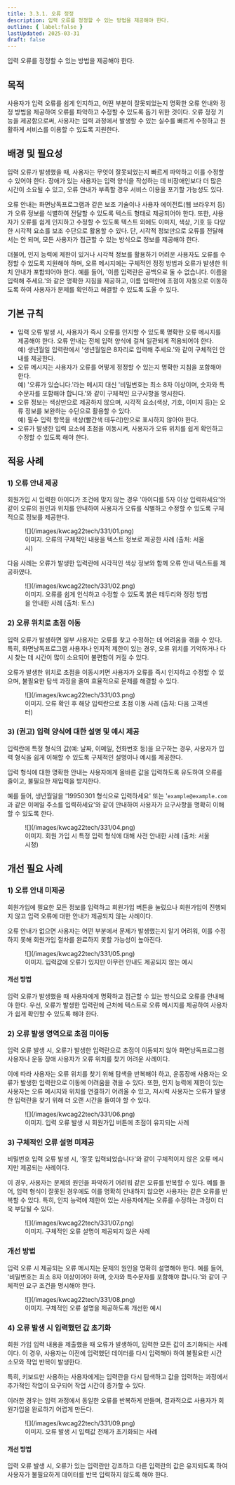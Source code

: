 ```yaml
---
title: 3.3.1. 오류 정정
description: 입력 오류를 정정할 수 있는 방법을 제공해야 한다.
outline: { label:false }
lastUpdated: 2025-03-31
draft: false
---
```


<Aside title="검사 항목">
입력 오류를 정정할 수 있는 방법을 제공해야 한다.
</Aside>

## 목적
사용자가 입력 오류를 쉽게 인지하고, 어떤 부분이 잘못되었는지 명확한 오류 안내와 정정 방법을 제공하여 오류를 파악하고 수정할 수 있도록 돕기 위한 것이다. 오류 정정 기능을 제공함으로써, 사용자는 입력 과정에서 발생할 수 있는 실수를 빠르게 수정하고 원활하게 서비스를 이용할 수 있도록 지원한다.

##	배경 및 필요성
입력 오류가 발생했을 때, 사용자는 무엇이 잘못되었는지 빠르게 파악하고 이를 수정할 수 있어야 한다. 장애가 있는 사용자는 입력 양식을 작성하는 데 비장애인보다 더 많은 시간이 소요될 수 있고, 오류 안내가 부족할 경우 서비스 이용을 포기할 가능성도 있다.

오류 안내는 화면낭독프로그램과 같은 보조 기술이나 사용자 에이전트(웹 브라우저 등)가 오류 정보를 식별하여 전달할 수 있도록 텍스트 형태로 제공되어야 한다. 또한, 사용자가 오류를 쉽게 인지하고 수정할 수 있도록 텍스트 외에도 이미지, 색상, 기호 등 다양한 시각적 요소를 보조 수단으로 활용할 수 있다. 단, 시각적 정보만으로 오류를 전달해서는 안 되며, 모든 사용자가 접근할 수 있는 방식으로 정보를 제공해야 한다.

더불어, 인지 능력에 제한이 있거나 시각적 정보를 활용하기 어려운 사용자도 오류를 수정할 수 있도록 지원해야 하며, 오류 메시지에는 구체적인 정정 방법과 오류가 발생한 위치 안내가 포함되어야 한다. 예를 들어, '이름 입력란은 공백으로 둘 수 없습니다. 이름을 입력해 주세요.'와 같은 명확한 지침을 제공하고, 이름 입력란에 초점이 자동으로 이동하도록 하여 사용자가 문제를 확인하고 해결할 수 있도록 도울 수 있다.

##	기본 규칙
- 입력 오류 발생 시, 사용자가 즉시 오류를 인지할 수 있도록 명확한 오류 메시지를 제공해야 한다. 오류 안내는 전체 입력 양식에 걸쳐 일관되게 적용되어야 한다.<br/>예) 생년월일 입력란에서 '생년월일은 8자리로 입력해 주세요.'와 같이 구체적인 안내를 제공한다.
- 오류 메시지는 사용자가 오류를 어떻게 정정할 수 있는지 명확한 지침을 포함해야 한다.<br/>예) '오류가 있습니다.'라는 메시지 대신 '비밀번호는 최소 8자 이상이며, 숫자와 특수문자를 포함해야 합니다.'와 같이 구체적인 요구사항을 명시한다.
- 오류 정보는 색상만으로 제공하지 않으며, 시각적 요소(색상, 기호, 이미지 등)는 오류 정보를 보완하는 수단으로 활용할 수 있다.<br/>예) 필수 입력 항목을 색상(빨간색 테두리)만으로 표시하지 않아야 한다.
- 오류가 발생한 입력 요소에 초점을 이동시켜, 사용자가 오류 위치를 쉽게 확인하고 수정할 수 있도록 해야 한다.

## 적용 사례
### 1)	오류 안내 제공
회원가입 시 입력한 아이디가 조건에 맞지 않는 경우 '아이디를 5자 이상 입력하세요'와 같이 오류의 원인과 위치를 안내하여 사용자가 오류를 식별하고 수정할 수 있도록 구체적으로 정보를 제공한다.

<figure>
	![](/images/kwcag22tech/331/01.png)
	<figcaption>이미지. 오류의 구체적인 내용을 텍스트 정보로 제공한 사례 (출처: 서울시)</figcaption>
</figure>

다음 사례는 오류가 발생한 입력란에 시각적인 색상 정보와 함께 오류 안내 텍스트를 제공하였다.

<figure>
	![](/images/kwcag22tech/331/02.png)
	<figcaption>이미지. 오류를 쉽게 인식하고 수정할 수 있도록 붉은 테두리와 정정 방법을 안내한 사례 (출처: 토스)</figcaption>
</figure>

### 2)	오류 위치로 초점 이동
입력 오류가 발생하면 일부 사용자는 오류를 찾고 수정하는 데 어려움을 겪을 수 있다. 특히, 화면낭독프로그램 사용자나 인지적 제한이 있는 경우, 오류 위치를 기억하거나 다시 찾는 데 시간이 많이 소요되어 불편함이 커질 수 있다.

오류가 발생한 위치로 초점을 이동시키면 사용자가 오류를 즉시 인지하고 수정할 수 있으며, 불필요한 탐색 과정을 줄여 효율적으로 문제를 해결할 수 있다.

<figure>
	![](/images/kwcag22tech/331/03.png)
	<figcaption>이미지. 오류 확인 후 해당 입력란으로 초점 이동 사례 (출처: 다음 고객센터)</figcaption>
</figure>

### 3)	(권고) 입력 양식에 대한 설명 및 예시 제공
입력란에 특정 형식의 값(예: 날짜, 이메일, 전화번호 등)을 요구하는 경우, 사용자가 입력 형식을 쉽게 이해할 수 있도록 구체적인 설명이나 예시를 제공한다.

입력 형식에 대한 명확한 안내는 사용자에게 올바른 값을 입력하도록 유도하여 오류를 줄이고, 불필요한 재입력을 방지한다. 

예를 들어, 생년월일을 '19950301 형식으로 입력하세요' 또는 '`example@example.com`과 같은 이메일 주소를 입력하세요'와 같이 안내하여 사용자가 요구사항을 명확히 이해할 수 있도록 한다.

<figure>
	![](/images/kwcag22tech/331/04.png)
	<figcaption>이미지. 회원 가입 시 특정 입력 형식에 대해 사전 안내한 사례 (출처: 서울 시청)</figcaption>
</figure>

## 개선 필요 사례

### 1)	오류 안내 미제공
회원가입에 필요한 모든 정보를 입력하고 회원가입 버튼을 눌렀으나 회원가입이 진행되지 않고 입력 오류에 대한 안내가 제공되지 않는 사례이다.

오류 안내가 없으면 사용자는 어떤 부분에서 문제가 발생했는지 알기 어려워, 이를 수정하지 못해 회원가입 절차를 완료하지 못할 가능성이 높아진다.

<figure>
	![](/images/kwcag22tech/331/05.png)
	<figcaption>이미지. 입력값에 오류가 있지만 아무런 안내도 제공되지 않는 예시</figcaption>
</figure>

#### 개선 방법
입력 오류가 발생했을 때 사용자에게 명확하고 접근할 수 있는 방식으로 오류를 안내해야 한다. 우선, 오류가 발생한 입력란에 근처에 텍스트로 오류 메시지를 제공하여 사용자가 쉽게 확인할 수 있도록 해야 한다.

### 2)	오류 발생 영역으로 초점 미이동
입력 오류 발생 시, 오류가 발생한 입력란으로 초점이 이동되지 않아 화면낭독프로그램 사용자나 운동 장애 사용자가 오류 위치를 찾기 어려운 사례이다.

이에 따라 사용자는 오류 위치를 찾기 위해 탐색을 반복해야 하고, 운동장애 사용자는 오류가 발생한 입력란으로 이동에 어려움을 겪을 수 있다. 또한, 인지 능력에 제한이 있는 사용자는 오류 메시지와 위치를 연결하기 어려울 수 있고, 저시력 사용자는 오류가 발생한 입력란을 찾기 위해 더 오랜 시간을 들여야 할 수 있다.

<figure>
	![](/images/kwcag22tech/331/06.png)
	<figcaption>이미지. 입력 오류 발생 시 회원가입 버튼에 초점이 유지되는 사례</figcaption>
</figure>

### 3)	구체적인 오류 설명 미제공
비밀번호 입력 오류 발생 시, '잘못 입력되었습니다'와 같이 구체적이지 않은 오류 메시지만 제공되는 사례이다.

이 경우, 사용자는 문제의 원인을 파악하기 어려워 같은 오류를 반복할 수 있다. 예를 들어, 입력 형식이 잘못된 경우에도 이를 명확히 안내하지 않으면 사용자는 같은 오류를 반복할 수 있다. 특히, 인지 능력에 제한이 있는 사용자에게는 오류를 수정하는 과정이 더욱 부담될 수 있다.

<figure>
	![](/images/kwcag22tech/331/07.png)
	<figcaption>이미지. 구체적인 오류 설명이 제공되지 않은 사례</figcaption>
</figure>

### 개선 방법
입력 오류 시 제공되는 오류 메시지는 문제의 원인을 명확히 설명해야 한다. 예를 들어, '비밀번호는 최소 8자 이상이어야 하며, 숫자와 특수문자를 포함해야 합니다.'와 같이 구체적인 요구 조건을 명시해야 한다.

<figure>
	![](/images/kwcag22tech/331/08.png)
	<figcaption>이미지. 구체적인 오류 설명을 제공하도록 개선한 예시</figcaption>
</figure>

### 4)	오류 발생 시 입력했던 값 초기화
회원 가입 입력 내용을 제출했을 때 오류가 발생하여, 입력한 모든 값이 초기화되는 사례이다. 이 경우, 사용자는 이전에 입력했던 데이터를 다시 입력해야 하여 불필요한 시간 소모와 작업 반복이 발생한다.

특히, 키보드만 사용하는 사용자에게는 입력란을 다시 탐색하고 값을 입력하는 과정에서 추가적인 작업이 요구되어 작업 시간이 증가할 수 있다. 

이러한 경우는 입력 과정에서 동일한 오류를 반복하게 만들며, 결과적으로 사용자가 회원가입을 완료하기 어렵게 만든다.

<figure>
	![](/images/kwcag22tech/331/09.png)
	<figcaption>이미지. 오류 발생 시 입력값 전체가 초기화되는 사례</figcaption>
</figure>

#### 개선 방법
입력 오류 발생 시, 오류가 있는 입력란만 강조하고 다른 입력란의 값은 유지되도록 하여 사용자가 불필요하게 데이터를 반복 입력하지 않도록 해야 한다.

